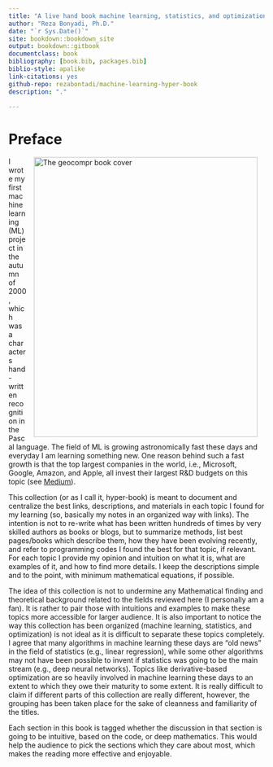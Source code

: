 ```yaml
---
title: "A live hand book machine learning, statistics, and optimization"
author: "Reza Bonyadi, Ph.D."
date: "`r Sys.Date()`"
site: bookdown::bookdown_site
output: bookdown::gitbook
documentclass: book
bibliography: [book.bib, packages.bib]
biblio-style: apalike
link-citations: yes
github-repo: rezabontadi/machine-learning-hyper-book
description: "."

---
```

# Preface {-}


<img src="images/cover.png" width="440" height="550" alt="The geocompr book cover" align="right" style="margin: 0 1em 0 1em"/>

I wrote my first machine learning (ML) project in the autumn of 2000, which was a characters hand-written recognition in the Pascal language. The field of ML is growing astronomically fast these days and everyday I am learning something new. One reason behind such a fast growth is that the top largest companies in the world, i.e., Microsoft, Google, Amazon, and Apple, all invest their largest R&D budgets on this topic (see [Medium](https://medium.com/@paysa/artificial-intelligence-ai-tech-talent-race-is-booming-d3e15bde3ba0)).

This collection (or as I call it, hyper-book) is meant to document and centralize the best links, descriptions, and materials in each topic I found for my learning (so, basically my notes in an organized way with links). The intention is not to re-write what has been written hundreds of times by very skilled authors as books or blogs, but to summarize methods, list best pages/books which describe them, how they have been evolving recently, and refer to programming codes I found the best for that topic, if relevant. For each topic I provide my opinion and intuition on what it is, what are examples of it, and how to find more details. I keep the descriptions simple and to the point, with minimum mathematical equations, if possible. 

The idea of this collection is not to undermine any Mathematical finding and theoretical background related to the fields reviewed here (I personally am a fan). It is rather to pair those with intuitions and examples to make these topics more accessible for larger audience. It is also important to notice the way this collection has been organized (machine learning, statistics, and optimization) is not ideal as it is difficult to separate these topics completely. I agree that many algorithms in machine learning these days are "old news" in the field of statistics (e.g., linear regression), while some other algorithms may not have been possible to invent if statistics was going to be the main stream (e.g., deep neural networks). Topics like derivative-based optimization are so heavily involved in machine learning these days to an extent to which they owe their maturity to some extent. It is really difficult to claim if different parts of this collection are really different, however, the grouping has been taken place for the sake of cleanness and familiarity of the titles.

Each section in this book is tagged whether the discussion in that section is going to be intuitive, based on the code, or deep mathematics. This would help the audience to pick the sections which they care about most, which makes the reading more effective and enjoyable.

